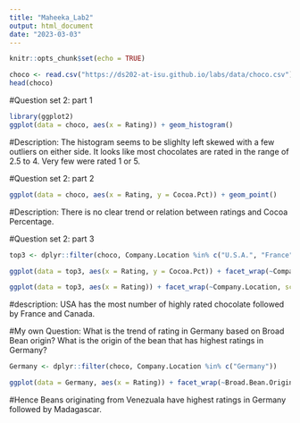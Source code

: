 ```yaml
---
title: "Maheeka_Lab2"
output: html_document
date: "2023-03-03"
---
```


```r
knitr::opts_chunk$set(echo = TRUE)
```


```r
choco <- read.csv("https://ds202-at-isu.github.io/labs/data/choco.csv")
head(choco)
```

#Question set 2: part 1

```r
library(ggplot2)
ggplot(data = choco, aes(x = Rating)) + geom_histogram()
```
#Description: The histogram seems to be slighlty left skewed with a few outliers on either side. It looks like most chocolates are rated in the range of 2.5 to 4. Very few were rated 1 or 5.

#Question set 2: part 2

```r
ggplot(data = choco, aes(x = Rating, y = Cocoa.Pct)) + geom_point()
```
#Description: There is no clear trend or relation between ratings and Cocoa Percentage.

#Question set 2: part 3
```r
top3 <- dplyr::filter(choco, Company.Location %in% c("U.S.A.", "France", "Canada"))

ggplot(data = top3, aes(x = Rating, y = Cocoa.Pct)) + facet_wrap(~Company.Location, scale = "free_y") + geom_point()
```
```r
ggplot(data = top3, aes(x = Rating)) + facet_wrap(~Company.Location, scale = "free_y") + geom_histogram()
```
#description: USA has the most number of highly rated chocolate followed by France and Canada.

#My own Question: What is the trend of rating in Germany based on Broad Bean origin? What is the origin of the bean that has highest ratings in Germany?

```r
Germany <- dplyr::filter(choco, Company.Location %in% c("Germany"))

ggplot(data = Germany, aes(x = Rating)) + facet_wrap(~Broad.Bean.Origin, scale = "free_y") + geom_histogram()
```
#Hence Beans originating from Venezuala have highest ratings in Germany followed by Madagascar.
